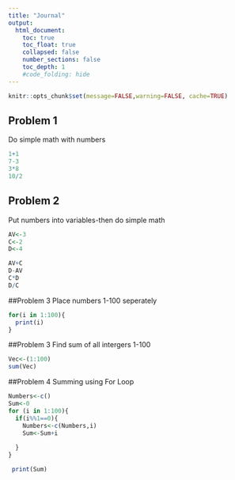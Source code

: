 ```yaml
---
title: "Journal"
output:
  html_document:
    toc: true
    toc_float: true
    collapsed: false
    number_sections: false
    toc_depth: 1
    #code_folding: hide
---
```


```r
knitr::opts_chunk$set(message=FALSE,warning=FALSE, cache=TRUE)
```

## Problem 1
Do simple math with numbers
```r

1+1
7-3
3*8
10/2

```
## Problem 2
Put numbers into variables-then do simple math
```r
AV<-3
C<-2
D<-4

AV+C
D-AV
C*D
D/C
```
##Problem 3
Place numbers 1-100 seperately 
```r
for(i in 1:100){
  print(i)
}
```
##Problem 3
Find sum of all intergers 1-100
```r
Vec<-(1:100)
sum(Vec)
```
##Problem 4
Summing using For Loop
```r
Numbers<-c()
Sum<-0
for (i in 1:100){
  if(i%%1==0){
    Numbers<-c(Numbers,i)
    Sum<-Sum+i
    
  }
}

 print(Sum) 
```

